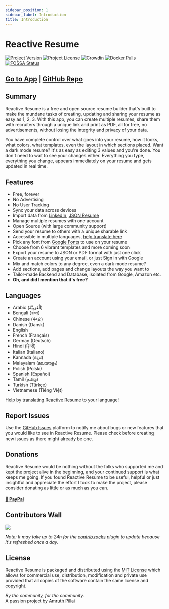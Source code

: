 ```yaml
---
sidebar_position: 1
sidebar_label: Introduction
title: Introduction
---
```



# Reactive Resume

[![Project Version](https://img.shields.io/github/package-json/v/AmruthPillai/Reactive-Resume?style=flat-square)](https://github.com/AmruthPillai/Reactive-Resume/releases)
[![Project License](https://img.shields.io/github/license/AmruthPillai/Reactive-Resume?style=flat-square)](https://github.com/AmruthPillai/Reactive-Resume/blob/main/LICENSE)
[![Crowdin](https://badges.crowdin.net/reactive-resume/localized.svg)](https://translate.rxresu.me)
[![Docker Pulls](https://img.shields.io/docker/pulls/amruthpillai/reactive-resume?style=flat-square)](https://hub.docker.com/r/amruthpillai/reactive-resume)
[![FOSSA Status](https://app.fossa.com/api/projects/git%2Bgithub.com%2FAmruthPillai%2FReactive-Resume.svg?type=shield)](https://app.fossa.com/projects/git%2Bgithub.com%2FAmruthPillai%2FReactive-Resume?ref=badge_shield)

## [Go to App](https://rxresu.me) | [GitHub Repo](https://github.com/AmruthPillai/Reactive-Resume)

## Summary

Reactive Resume is a free and open source resume builder that's built to make the mundane tasks of creating, updating and sharing your resume as easy as 1, 2, 3. With this app, you can create multiple resumes, share them with recruiters through a unique link and print as PDF, all for free, no advertisements, without losing the integrity and privacy of your data.

You have complete control over what goes into your resume, how it looks, what colors, what templates, even the layout in which sections placed. Want a dark mode resume? It's as easy as editing 3 values and you're done. You don't need to wait to see your changes either. Everything you type, everything you change, appears immediately on your resume and gets updated in real time.

## Features

- Free, forever
- No Advertising
- No User Tracking
- Sync your data across devices
- Import data from [LinkedIn](https://www.linkedin.com/), [JSON Resume](https://jsonresume.org/)
- Manage multiple resumes with one account
- Open Source (with large community support)
- Send your resume to others with a unique sharable link
- Accessible in multiple languages, [help translate here](https://translate.rxresu.me/)
- Pick any font from [Google Fonts](https://fonts.google.com/) to use on your resume
- Choose from 6 vibrant templates and more coming soon
- Export your resume to JSON or PDF format with just one click
- Create an account using your email, or just Sign in with Google
- Mix and match colors to any degree, even a dark mode resume?
- Add sections, add pages and change layouts the way you want to
- Tailor-made Backend and Database, isolated from Google, Amazon etc.
- **Oh, and did I mention that it's free?**

## Languages

- Arabic (اَلْعَرَبِيَّةُ)
- Bengali (বাংলা)
- Chinese (中文)
- Danish (Dansk)
- English
- French (Français)
- German (Deutsch)
- Hindi (हिन्दी)
- Italian (Italiano)
- Kannada (ಕನ್ನಡ)
- Malayalam (മലയാളം)
- Polish (Polski)
- Spanish (Español)
- Tamil (தமிழ்)
- Turkish (Türkçe)
- Vietnamese (Tiếng Việt)

Help by [translating Reactive Resume](https://translate.rxresu.me) to your language!

## Report Issues

Use the [GitHub Issues](https://github.com/AmruthPillai/Reactive-Resume/issues/new/choose) platform to notify me about bugs or new features that you would like to see in Reactive Resume. Please check before creating new issues as there might already be one.

## Donations

Reactive Resume would be nothing without the folks who supported me and kept the project alive in the beginning, and your continued support is what keeps me going. If you found Reactive Resume to be useful, helpful or just insightful and appreciate the effort I took to make the project, please consider donating as little or as much as you can.

#### [💸 PayPal](https://paypal.me/RajaRajanA)

## Contributors Wall

<a href="https://github.com/AmruthPillai/Reactive-Resume/graphs/contributors">
  <img src="https://contrib.rocks/image?repo=AmruthPillai/Reactive-Resume" />
</a>

_Note: It may take up to 24h for the [contrib.rocks](https://contrib.rocks/image?repo=AmruthPillai/Reactive-Resume) plugin to update because it's refreshed once a day._

## License

Reactive Resume is packaged and distributed using the [MIT License](https://choosealicense.com/licenses/mit/) which allows for commercial use, distribution, modification and private use provided that all copies of the software contain the same license and copyright.

_By the community, for the community._  
A passion project by [Amruth Pillai](https://amruthpillai.com/)
